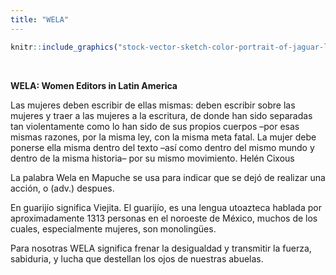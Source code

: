 ```yaml
---
title: "WELA"
---
```


```r
knitr::include_graphics("stock-vector-sketch-color-portrait-of-jaguar-looking.jpg")

```


<!-- Global site tag (gtag.js) - Google Analytics -->
<script async src="https://www.googletagmanager.com/gtag/js?id=UA-168723787-1"></script>
<script>
  window.dataLayer = window.dataLayer || [];
  function gtag(){dataLayer.push(arguments);}
  gtag('js', new Date());

  gtag('config', 'UA-168723787-1');
</script>

<br>



**WELA: Women Editors in Latin America** 

Las mujeres deben escribir de ellas mismas: deben escribir sobre las mujeres y traer
a las mujeres a la escritura, de donde han sido separadas tan violentamente como
lo han sido de sus propios cuerpos –por esas mismas razones, por la misma ley,
con la misma meta fatal. La mujer debe ponerse ella misma dentro del texto –así
como dentro del mismo mundo y dentro de la misma historia– por su mismo movimiento.
Helén Cixous


La palabra Wela en Mapuche se usa para indicar que se dejó de realizar una acción, o (adv.) despues. 

En guarijío significa Viejita. El guarijío, es una lengua utoazteca hablada por aproximadamente 1313 personas en el noroeste de México, muchos de los cuales, especialmente mujeres, son monolingües.

Para nosotras WELA significa frenar la desigualdad y transmitir la fuerza, sabiduria, y lucha que destellan los ojos de nuestras abuelas. 
